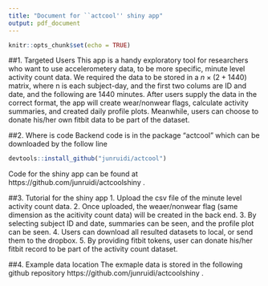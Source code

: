 ```yaml
---
title: "Document for ``actcool'' shiny app"
output: pdf_document
---
```


```r
knitr::opts_chunk$set(echo = TRUE)
```

##1. Targeted Users
This app is a handy exploratory tool for researchers who want to use accelerometery data, to be more specific, minute level activity count data. We required the data to be stored in a $n \times (2+ 1440)$ matrix, where n is each subject-day, and the first two colums are ID and date, and the following are 1440 minutes.
After users supply the data in the correct format, the app will create wear/nonwear flags, calculate activity summaries, and created daily profile plots. Meanwhile, users can choose to donate his/her own fitbit data to be part of the dataset. 

##2. Where is code
Backend code is in the package "actcool" which can be downloaded by the follow line
```r
devtools::install_github("junruidi/actcool")
```
Code for the shiny app can be found at 
https://github.com/junruidi/actcoolshiny .

##3. Tutorial for the shiny app
1. Upload the csv file of the minute level activity count data.
2. Once uploaded, the weaer/nonwear flag (same dimension as the acitivity count data) will be created in the back end.
3. By selecting subject ID and date, summaries can be seen, and the profile plot can be seen.
4. Users can download all resulted datasets to local, or send them to the dropbox.
5. By providing fitbit tokens, user can donate his/her fitbit record to be part of the activity count dataset.

##4. Example data location
The exmaple data is stored in the following github repository
https://github.com/junruidi/actcoolshiny .

